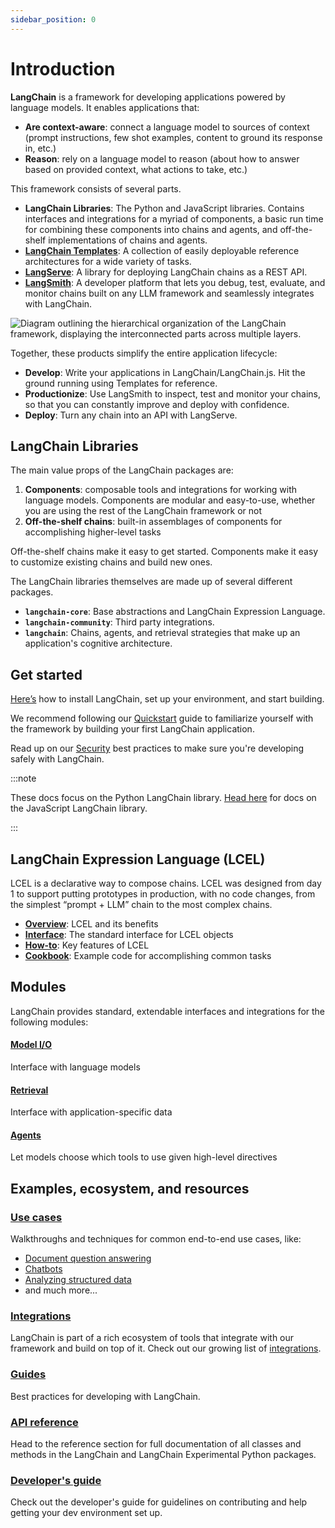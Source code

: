 ```yaml
---
sidebar_position: 0
---
```


# Introduction

**LangChain** is a framework for developing applications powered by language models. It enables applications that:
- **Are context-aware**: connect a language model to sources of context (prompt instructions, few shot examples, content to ground its response in, etc.)
- **Reason**: rely on a language model to reason (about how to answer based on provided context, what actions to take, etc.)

This framework consists of several parts.
- **LangChain Libraries**: The Python and JavaScript libraries. Contains interfaces and integrations for a myriad of components, a basic run time for combining these components into chains and agents, and off-the-shelf implementations of chains and agents.
- **[LangChain Templates](/docs/templates)**: A collection of easily deployable reference architectures for a wide variety of tasks.
- **[LangServe](/docs/langserve)**: A library for deploying LangChain chains as a REST API.
- **[LangSmith](/docs/langsmith)**: A developer platform that lets you debug, test, evaluate, and monitor chains built on any LLM framework and seamlessly integrates with LangChain.

![Diagram outlining the hierarchical organization of the LangChain framework, displaying the interconnected parts across multiple layers.](/svg/langchain_stack.svg "LangChain Framework Overview")

Together, these products simplify the entire application lifecycle:
- **Develop**: Write your applications in LangChain/LangChain.js. Hit the ground running using Templates for reference.
- **Productionize**: Use LangSmith to inspect, test and monitor your chains, so that you can constantly improve and deploy with confidence.
- **Deploy**: Turn any chain into an API with LangServe.

## LangChain Libraries

The main value props of the LangChain packages are:
1. **Components**: composable tools and integrations for working with language models. Components are modular and easy-to-use, whether you are using the rest of the LangChain framework or not
2. **Off-the-shelf chains**: built-in assemblages of components for accomplishing higher-level tasks

Off-the-shelf chains make it easy to get started. Components make it easy to customize existing chains and build new ones.

The LangChain libraries themselves are made up of several different packages.
- **`langchain-core`**: Base abstractions and LangChain Expression Language.
- **`langchain-community`**: Third party integrations.
- **`langchain`**: Chains, agents, and retrieval strategies that make up an application's cognitive architecture.

## Get started

[Here’s](/docs/get_started/installation) how to install LangChain, set up your environment, and start building.

We recommend following our [Quickstart](/docs/get_started/quickstart) guide to familiarize yourself with the framework by building your first LangChain application.

Read up on our [Security](/docs/security) best practices to make sure you're developing safely with LangChain.

:::note

These docs focus on the Python LangChain library. [Head here](https://js.langchain.com) for docs on the JavaScript LangChain library.

:::

## LangChain Expression Language (LCEL)

LCEL is a declarative way to compose chains. LCEL was designed from day 1 to support putting prototypes in production, with no code changes, from the simplest “prompt + LLM” chain to the most complex chains.

- **[Overview](/docs/expression_language/)**: LCEL and its benefits
- **[Interface](/docs/expression_language/interface)**: The standard interface for LCEL objects
- **[How-to](/docs/expression_language/how_to)**: Key features of LCEL
- **[Cookbook](/docs/expression_language/cookbook)**: Example code for accomplishing common tasks


## Modules

LangChain provides standard, extendable interfaces and integrations for the following modules:

#### [Model I/O](/docs/modules/model_io/)
Interface with language models

#### [Retrieval](/docs/modules/data_connection/)
Interface with application-specific data

#### [Agents](/docs/modules/agents/)
Let models choose which tools to use given high-level directives


## Examples, ecosystem, and resources

### [Use cases](/docs/use_cases/question_answering/)
Walkthroughs and techniques for common end-to-end use cases, like:
- [Document question answering](/docs/use_cases/question_answering/)
- [Chatbots](/docs/use_cases/chatbots/)
- [Analyzing structured data](/docs/use_cases/sql/)
- and much more...

### [Integrations](/docs/integrations/providers/)
LangChain is part of a rich ecosystem of tools that integrate with our framework and build on top of it. Check out our growing list of [integrations](/docs/integrations/providers/).

### [Guides](../guides/debugging.md)
Best practices for developing with LangChain.

### [API reference](https://api.python.langchain.com)
Head to the reference section for full documentation of all classes and methods in the LangChain and LangChain Experimental Python packages.

### [Developer's guide](/docs/contributing)
Check out the developer's guide for guidelines on contributing and help getting your dev environment set up.


